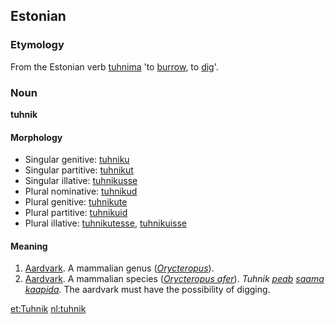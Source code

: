 ==Estonian==

===Etymology===
From the Estonian verb [[tuhnima]] 'to [[burrow]], to [[dig]]'. 

===Noun===
'''tuhnik'''

====Morphology====
*Singular genitive: [[tuhniku]]
*Singular partitive: [[tuhnikut]]
*Singular illative: [[tuhnikusse]]
*Plural nominative: [[tuhnikud]]
*Plural genitive: [[tuhnikute]]
*Plural partitive: [[tuhnikuid]]
*Plural illative: [[tuhnikutesse]], [[tuhnikuisse]]

====Meaning====
# [[Aardvark]]. A mammalian genus (''[[Orycteropus]]''). 
# [[Aardvark]]. A mammalian species (''[[Orycteropus afer]]''). ''Tuhnik [[peab]] [[saama]] [[kaapida]].'' The aardvark must have the possibility of digging.

[[et:Tuhnik]]
[[nl:tuhnik]]